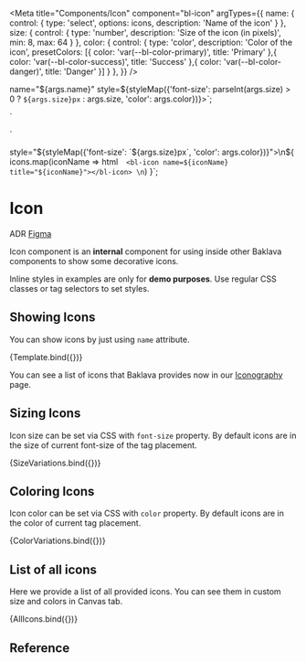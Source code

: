 
<Meta
  title="Components/Icon"
  component="bl-icon"
  argTypes={{
    name: {
      control: {
        type: 'select',
        options: icons,
        description: 'Name of the icon'
      }
    },
    size: {
      control: {
        type: 'number',
        description: 'Size of the icon (in pixels)',
        min: 8,
        max: 64
      }
    },
    color: {
      control: {
        type: 'color',
        description: 'Color of the icon',
        presetColors: [{
          color: 'var(--bl-color-primary)',
          title: 'Primary'
        },{
          color: 'var(--bl-color-success)',
          title: 'Success'
        },{
          color: 'var(--bl-color-danger)',
          title: 'Danger'
        }]
      }
    },
  }}
/>

  name="${args.name}"
  style=${styleMap({'font-size': parseInt(args.size) > 0 ? `${args.size}px` : args.size, 'color': args.color})}></bl-icon>`;

<bl-icon name="${args.name}" style="font-size: var(--bl-font-size-m)"></bl-icon>
<bl-icon name="${args.name}" style="font-size: var(--bl-font-size-l)"></bl-icon>
<bl-icon name="${args.name}" style="font-size: var(--bl-font-size-xl)"></bl-icon>
<bl-icon name="${args.name}" style="font-size: var(--bl-font-size-2xl)"></bl-icon>
<bl-icon name="${args.name}" style="font-size: var(--bl-font-size-3xl)"></bl-icon>
`

<bl-icon name="${args.name}" style="color: var(--bl-color-neutral-darker)"></bl-icon>
<bl-icon name="${args.name}" style="color: var(--bl-color-neutral-dark)"></bl-icon>
<bl-icon name="${args.name}" style="color: var(--bl-color-neutral-light)"></bl-icon>
<bl-icon name="${args.name}" style="color: var(--bl-color-neutral-lighter)"></bl-icon>
`

  style="${styleMap({'font-size': `${args.size}px`, 'color': args.color})}">\n${
    icons.map(iconName => html`  <bl-icon name=${iconName} title="${iconName}"></bl-icon> \n`)
  }</div>`;

# Icon

<bl-badge icon="document">ADR</bl-badge>
<bl-badge icon="puzzle">[Figma](https://www.figma.com/file/RrcLH0mWpIUy4vwuTlDeKN/Baklava-Design-Guide?node-id=0%3A1)</bl-badge>

Icon component is an **internal** component for using inside other Baklava components to show some decorative icons.

<bl-alert variant="warning" icon>Inline styles in examples are only for **demo purposes**. Use regular CSS classes or tag selectors to set styles.</bl-alert>

## Showing Icons

You can show icons by just using `name` attribute.

<Canvas>
  <Story name="Single Icon" args={{ name: 'info' }}>
    {Template.bind({})}
  </Story>
</Canvas>

You can see a list of icons that Baklava provides now in our [Iconography](/docs/design-system-iconography--page) page.

## Sizing Icons

Icon size can be set via CSS with `font-size` property. By default icons are in the size of current font-size of the tag placement.

<Canvas>
  <Story name="Icon sizes" parameters={{
      controls: {
        include: ['name']
      }
    }} args={{ name: 'info' }}>
    {SizeVariations.bind({})}
  </Story>
</Canvas>

## Coloring Icons

Icon color can be set via CSS with `color` property. By default icons are in the color of current tag placement.

<Canvas>
  <Story name="Icon colors" parameters={{
      controls: {
        include: ['name']
      }
    }} args={{ name: 'info' }}>
    {ColorVariations.bind({})}
  </Story>
</Canvas>

## List of all icons

Here we provide a list of all provided icons. You can see them in custom size and colors in Canvas tab.

<Canvas>
  <Story name="Icon list" parameters={{
      controls: {
        exclude: ['name']
      }
    }} args={{ size: 32 }}>
    {AllIcons.bind({})}
  </Story>
</Canvas>

## Reference

<ArgsTable of="bl-icon" />
